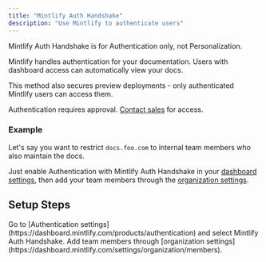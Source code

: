 ```yaml
---
title: "Mintlify Auth Handshake"
description: "Use Mintlify to authenticate users"
---
```


<Info>
  Mintlify Auth Handshake is for Authentication only, not Personalization.
</Info>

Mintlify handles authentication for your documentation. Users with dashboard access can automatically view your docs.

This method also secures preview deployments - only authenticated Mintlify users can access them.

<Note>
  Authentication requires approval. <a href="mailto:sales@mintlify.com">Contact sales</a> for access.
</Note>

### Example

Let's say you want to restrict `docs.foo.com` to internal team members who also maintain the docs.

Just enable Authentication with Mintlify Auth Handshake in your [dashboard settings](https://dashboard.mintlify.com/products/authentication), 
then add your team members through the [organization settings](https://dashboard.mintlify.com/settings/organization/members).

## Setup Steps

<Steps>
  <Step title="Enable Authentication">
    Go to [Authentication settings](https://dashboard.mintlify.com/products/authentication) and select Mintlify Auth Handshake.
  </Step>
  <Step title="Add users">
    Add team members through [organization settings](https://dashboard.mintlify.com/settings/organization/members).
  </Step>
</Steps>
</fileContent>
</invoke>
